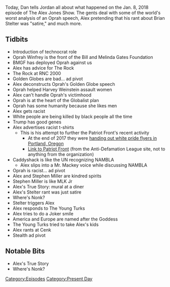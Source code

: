{{DEFAULTSORT:
    #_EPISODE_0117:January 8, 2018
}}{{Episode
    | title           = January 8, 2018
    | caption         = [https://knowledgefight.libsyn.com/knowledge-fight-jan-8-2018 Listen to this episode on Libsyn]
    | episodeNumber   = 117
    | length          = 01:53:46
    | airDate         = January 9, 2018
    | coverageDate    = January 8, 2018
    | episodeType     = [[:Category:Present Day|Present Day]]
    | appearance      = [[Oprah Winfrey]], [[The Rock (Dwayne Johnson)]], [[Stephen Miller]], [[Brian Stelter]], [[Cenk Uygur]]
    | beverage        = Mystik
    | oocDrop         = This video is gonna trigger libtards
    | previousEpisode = [[116: January 5, 2018]]
    | nextEpisode     = [[118: January 10-11, 2018]]
}}

{{Stub}}

Today, Dan tells Jordan all about what happened on the Jan. 8, 2018 episode of The Alex Jones Show. The gents deal with some of the world's worst analysis of an Oprah speech, Alex pretending that his rant about Brian Stelter was "satire," and much more.

==Tidbits==

*Introduction of technocrat role
*Oprah Winfrey is the front of the Bill and Melinda Gates Foundation
*BMGF has deployed Oprah against us
*Alex has advice for The Rock
*The Rock at RNC 2000
*Golden Globes are bad... ad pivot
*Alex deconstructs Oprah's Golden Globe speech
*Oprah helped Harvey Weinstein assault women
*Alex can't handle Oprah's victimhood
*Oprah is at the heart of the Globalist plan
*Oprah has some humanity because she likes men
*Alex gets racist
*White people are being killed by black people all the time
*Trump has good genes
*Alex advertises racist t-shirts
**This is his attempt to further the Patriot Front's recent activity
***At the end of 2017 they were [https://www.wweek.com/news/2017/12/17/neo-nazi-recruitment-flyers-found-littering-downtown-portland-on-saturday-night/ handing out white pride flyers in Portland, Oregon]
***[https://www.adl.org/resources/backgrounder/patriot-front Link to Patriot Front] (from the Anti-Defamation League site, not to anything from the organization)
*Caddyshack is like the UN recognizing NAMBLA
**Alex slips into a Mr. Mackey voice while discussing NAMBLA
*Oprah is racist... ad pivot
*Alex and Stephen Miller are kindred spirits
*Stephen Miller is like MLK Jr
*Alex's True Story: mural at a diner
*Alex's Stelter rant was just satire
*Where's Nonk?
*Stelter triggers Alex
*Alex responds to The Young Turks
*Alex tries to do a Joker smile
*America and Europe are named after the Goddess
*The Young Turks tried to take Alex's kids
*Alex rants at Cenk
*Stealth ad pivot

==Notable Bits==

*Alex's True Story
*Where's Nonk?

[[Category:Episodes]]
[[Category:Present Day]]
